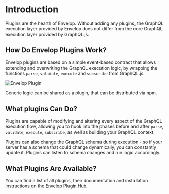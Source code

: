 # Introduction

Plugins are the hearth of Envelop. Without adding any plugins, the GraphQL execution layer provided by Envelop does not differ from the core GraphQL execution layer provided by GraphQL.js.

## How Do Envelop Plugins Work?

Envelop plugins are based on a simple event-based contract that allows extending and overwriting the GraphQL execution logic, by wrapping the functions `parse`, `validate`, `execute` and `subscribe` from GraphQL.js.

![Envelop Plugin](/assets/home-communication.png)

Generic logic can be shared as a plugin, that can be distributed via npm.

## What plugins Can Do?

Plugins are capable of modifying and altering every aspect of the GraphQL execution flow, allowing you to hook into the phases before and after `parse`, `validate`, `execute`, `subscribe`, as well as building your GraphQL context.

Plugins can also change the GraphQL schema during execution - so if your server has a schema that could change dynamically, you can constantly update it. Plugins can listen to schema changes and run logic accordingly.

## What Plugins Are Available?

You can find a list of all plugins, their documentation and installation instructions on the [Envelop Plugin Hub](/plugins).
